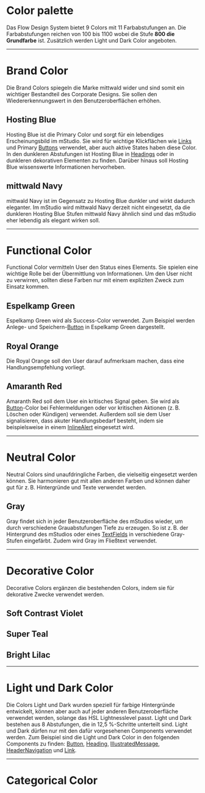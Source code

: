# Color palette

Das Flow Design System bietet 9 Colors mit 11 Farbabstufungen an. Die
Farbabstufungen reichen von 100 bis 1100 wobei die Stufe **800 die Grundfarbe**
ist. Zusätzlich werden Light und Dark Color angeboten.

---

# Brand Color

Die Brand Colors spiegeln die Marke mittwald wider und sind somit ein wichtiger
Bestandteil des Corporate Designs. Sie sollen den Wiedererkennungswert in den
Benutzeroberflächen erhöhen.

## Hosting Blue

Hosting Blue ist die Primary Color und sorgt für ein lebendiges Erscheinungsbild
im mStudio. Sie wird für wichtige Klickflächen wie [Links](/03-components/) und
Primary [Buttons](/03-components/actions/buttons) verwendet, aber auch aktive
States haben diese Color. In den dunkleren Abstufungen ist Hosting Blue in
[Headings](/03-components/content/heading) oder in dunkleren dekorativen
Elementen zu finden. Darüber hinaus soll Hosting Blue wissenswerte Informationen
hervorheben.

<DesignTokenTable path="color.hosting-blue" />

## mittwald Navy

mittwald Navy ist im Gegensatz zu Hosting Blue dunkler und wirkt dadurch
eleganter. Im mStudio wird mittwald Navy derzeit nicht eingesetzt, da die
dunkleren Hosting Blue Stufen mittwald Navy ähnlich sind und das mStudio eher
lebendig als elegant wirken soll.

<DesignTokenTable path="color.mittwald-navy" />

---

# Functional Color

Functional Color vermitteln User den Status eines Elements. Sie spielen eine
wichtige Rolle bei der Übermittlung von Informationen. Um den User nicht zu
verwirren, sollten diese Farben nur mit einem expliziten Zweck zum Einsatz
kommen.

## Espelkamp Green

Espelkamp Green wird als Success-Color verwendet. Zum Beispiel werden Anlege-
und Speichern-[Button](/03-components/actions/button) in Espelkamp Green
dargestellt.

<DesignTokenTable path="color.espelkamp-green" />

## Royal Orange

Die Royal Orange soll den User darauf aufmerksam machen, dass eine
Handlungsempfehlung vorliegt.

<DesignTokenTable path="color.royal-orange" />

## Amaranth Red

Amaranth Red soll dem User ein kritisches Signal geben. Sie wird als
[Button](/03-components/actions/button)-Color bei Fehlermeldungen oder vor
kritischen Aktionen (z. B. Löschen oder Kündigen) verwendet. Außerdem soll sie
dem User signalisieren, dass akuter Handlungsbedarf besteht, indem sie
beispielsweise in einem [InlineAlert](/03-components/status/inline-alert)
eingesetzt wird.

<DesignTokenTable path="color.amaranth-red" />

---

# Neutral Color

Neutral Colors sind unaufdringliche Farben, die vielseitig eingesetzt werden
können. Sie harmonieren gut mit allen anderen Farben und können daher gut für
z. B. Hintergründe und Texte verwendet werden.

## Gray

Gray findet sich in jeder Benutzeroberfläche des mStudios wieder, um durch
verschiedene Grauabstufungen Tiefe zu erzeugen. So ist z. B. der Hintergrund des
mStudios oder eines [TextFields](/03-components/form-controls/text-field) in
verschiedene Gray-Stufen eingefärbt. Zudem wird Gray im Fließtext verwendet.

<DesignTokenTable path="color.gray" />

---

# Decorative Color

Decorative Colors ergänzen die bestehenden Colors, indem sie für dekorative
Zwecke verwendet werden.

## Soft Contrast Violet

<DesignTokenTable path="color.soft-contrast-violet" />

## Super Teal

<DesignTokenTable path="color.super-teal" />

## Bright Lilac

<DesignTokenTable path="color.bright-lilac" />

---

# Light und Dark Color

Die Colors Light und Dark wurden speziell für farbige Hintergründe entwickelt,
können aber auch auf jeder anderen Benutzeroberfläche verwendet werden, solange
das HSL Lightnesslevel passt. Light und Dark bestehen aus 8 Abstufungen, die in
12,5 %-Schritte unterteilt sind. Light und Dark dürfen nur mit den dafür
vorgesehenen Components verwendet werden. Zum Beispiel sind die Light und Dark
Color in den folgenden Components zu finden:
[Button](/03-components/actions/button),
[Heading](/03-components/content/heading),
[IllustratedMessage](/03-components/content/illustrated-message),
[HeaderNavigation](/03-components/navigation/header-navigation) und
[Link](/03-components/navigation/link).

---

# Categorical Color

<DesignTokenTable path="color.categorical" />
